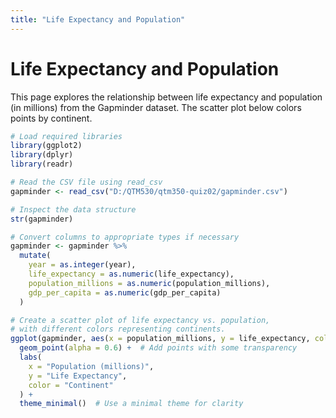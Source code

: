 ```yaml
---
title: "Life Expectancy and Population"
---
```


# Life Expectancy and Population

This page explores the relationship between life expectancy and population (in millions) from the Gapminder dataset. The scatter plot below colors points by continent.

```r
# Load required libraries
library(ggplot2)
library(dplyr)
library(readr)

# Read the CSV file using read_csv
gapminder <- read_csv("D:/QTM530/qtm350-quiz02/gapminder.csv")

# Inspect the data structure
str(gapminder)

# Convert columns to appropriate types if necessary
gapminder <- gapminder %>%
  mutate(
    year = as.integer(year),
    life_expectancy = as.numeric(life_expectancy),
    population_millions = as.numeric(population_millions),
    gdp_per_capita = as.numeric(gdp_per_capita)
  )

# Create a scatter plot of life expectancy vs. population,
# with different colors representing continents.
ggplot(gapminder, aes(x = population_millions, y = life_expectancy, color = continent)) +
  geom_point(alpha = 0.6) +  # Add points with some transparency
  labs(
    x = "Population (millions)",
    y = "Life Expectancy",
    color = "Continent"
  ) +
  theme_minimal()  # Use a minimal theme for clarity
```
